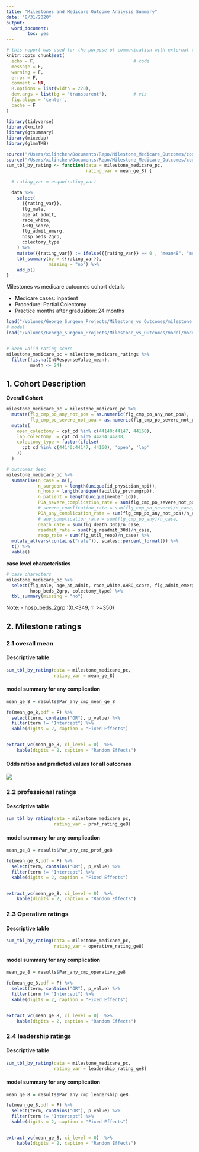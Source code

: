 ```yaml
---
title: "Milestones and Medicare Outcome Analysis Summary"
date: "8/31/2020"
output: 
  word_document:
        toc: yes
---
```


```r
# this report was used for the purpose of communication with external collaborators like ACGME
knitr::opts_chunk$set(
  echo = F,                                     # code
  message = F,
  warning = F,
  error = F,
  comment = NA,
  R.options = list(width = 220),
  dev.args = list(bg = 'transparent'),          # viz
  fig.align = 'center',
  cache = F
)

library(tidyverse)
library(knitr)
library(gtsummary)
library(mixedup)
library(glmmTMB)

source("/Users/xilinchen/Documents/Repo/Milestone_Medicare_Outcomes/code/functions/fe.r")
source("/Users/xilinchen/Documents/Repo/Milestone_Medicare_Outcomes/code/functions/predictor_visual_from_model.R")
sum_tbl_by_rating <- function(data = milestone_medicare_pc,
                              rating_var = mean_ge_8) {
  
  # rating_var = enquo(rating_var)

  data %>%
    select(
      {{rating_var}},
      flg_male,
      age_at_admit,
      race_white,
      AHRQ_score,
      flg_admit_emerg,
      hosp_beds_2grp,
      colectomy_type
    ) %>% 
    mutate({{rating_var}} := ifelse({{rating_var}} == 0 , "mean<8", "mean>=8")) %>% 
    tbl_summary(by = {{rating_var}},
                missing = "no") %>%
    add_p()
}

```

Milestones vs medicare outcomes cohort details

- Medicare cases: inpatient
- Procedure: Partial Colectomy
- Practice months after graduation: 24 months

```r
load("/Volumes/George_Surgeon_Projects/Milestone_vs_Outcomes/milestone_medicare_ratings.rdata")
# model
load("/Volumes/George_Surgeon_Projects/Milestone_vs_Outcomes/model/models_month24_pc.rdata")


# keep valid rating score
milestone_medicare_pc = milestone_medicare_ratings %>% 
  filter(!is.na(IntResponseValue_mean),
         month <= 24)
```

## 1. Cohort Description

**Overall Cohort**
```r
milestone_medicare_pc = milestone_medicare_pc %>% 
  mutate(flg_cmp_po_any_not_poa = as.numeric(flg_cmp_po_any_not_poa),
         flg_cmp_po_severe_not_poa = as.numeric(flg_cmp_po_severe_not_poa)) %>% 
  mutate(
    open_colectomy = cpt_cd %in% c(44140:44147, 44160),
    lap_colectomy  = cpt_cd %in% 44204:44208,
    colectomy_type = factor(ifelse(
      cpt_cd %in% c(44140:44147, 44160), 'open', 'lap'
    ))
  ) 

# outcomes desc
milestone_medicare_pc %>% 
  summarise(n_case = n(),
            n_surgeon = length(unique(id_physician_npi)),
            n_hosp = length(unique(facility_prvnumgrp)),
            n_patient = length(unique(member_id)),
            POA_severe_complication_rate = sum(flg_cmp_po_severe_not_poa)/n_case,
            # severe_complication_rate = sum(flg_cmp_po_severe)/n_case,
            POA_any_complication_rate = sum(flg_cmp_po_any_not_poa)/n_case,
            # any_complication_rate = sum(flg_cmp_po_any)/n_case,
            death_rate = sum(flg_death_30d)/n_case,
            readmit_rate = sum(flg_readmit_30d)/n_case,
            reop_rate = sum(flg_util_reop)/n_case) %>% 
  mutate_at(vars(contains("rate")), scales::percent_format()) %>% 
  t() %>% 
  kable()


```

**case level characteristics**

```r
# case characters
milestone_medicare_pc %>% 
  select(flg_male, age_at_admit, race_white,AHRQ_score, flg_admit_emerg,
         hosp_beds_2grp, colectomy_type) %>% 
  tbl_summary(missing = "no")
```

Note: 
- hosp_beds_2grp :(0.<349, 1: >=350)

## 2. Milestone ratings

### 2.1 overall mean

#### Descriptive table

```r
sum_tbl_by_rating(data = milestone_medicare_pc,
                  rating_var = mean_ge_8) 
```


#### model summary for any complication

```r
mean_ge_8 = results$Par_any_cmp_mean_ge_8

fe(mean_ge_8,pdf = F) %>% 
  select(term, contains("OR"), p_value) %>% 
  filter(term != "Intercept") %>% 
  kable(digits = 2, caption = "Fixed Effects")


extract_vc(mean_ge_8, ci_level = 0)  %>% 
    kable(digits = 2, caption = "Random Effects")
```

#### Odds ratios and predicted values for all outcomes

![](~/Documents/Repo/Milestone_Medicare_Outcomes/images/comb_overall_mean.png) 



### 2.2 professional ratings 

#### Descriptive table

```r
sum_tbl_by_rating(data = milestone_medicare_pc,
                  rating_var = prof_rating_ge8)
```

#### model summary for any complication

```r
mean_ge_8 = results$Par_any_cmp_prof_ge8

fe(mean_ge_8,pdf = F) %>% 
  select(term, contains("OR"), p_value) %>% 
  filter(term != "Intercept") %>% 
  kable(digits = 2, caption = "Fixed Effects")


extract_vc(mean_ge_8, ci_level = 0)  %>% 
    kable(digits = 2, caption = "Random Effects")
```

### 2.3 Operative ratings

#### Descriptive table

```r
sum_tbl_by_rating(data = milestone_medicare_pc,
                  rating_var = operative_rating_ge8)
```

#### model summary for any complication

```r
mean_ge_8 = results$Par_any_cmp_operative_ge8

fe(mean_ge_8,pdf = F) %>% 
  select(term, contains("OR"), p_value) %>% 
  filter(term != "Intercept") %>% 
  kable(digits = 2, caption = "Fixed Effects")


extract_vc(mean_ge_8, ci_level = 0)  %>% 
    kable(digits = 2, caption = "Random Effects")
```

### 2.4 leadership ratings

#### Descriptive table

```r
sum_tbl_by_rating(data = milestone_medicare_pc,
                  rating_var = leadership_rating_ge8)
```

#### model summary for any complication

```r
mean_ge_8 = results$Par_any_cmp_leadership_ge8

fe(mean_ge_8,pdf = F) %>% 
  select(term, contains("OR"), p_value) %>% 
  filter(term != "Intercept") %>% 
  kable(digits = 2, caption = "Fixed Effects")


extract_vc(mean_ge_8, ci_level = 0)  %>% 
    kable(digits = 2, caption = "Random Effects")
```

